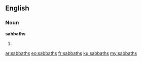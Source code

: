 ==English==

===Noun===
'''sabbaths'''

# {{plural of|[[sabbath]]}}

[[ar:sabbaths]]
[[eo:sabbaths]]
[[fr:sabbaths]]
[[ku:sabbaths]]
[[my:sabbaths]]